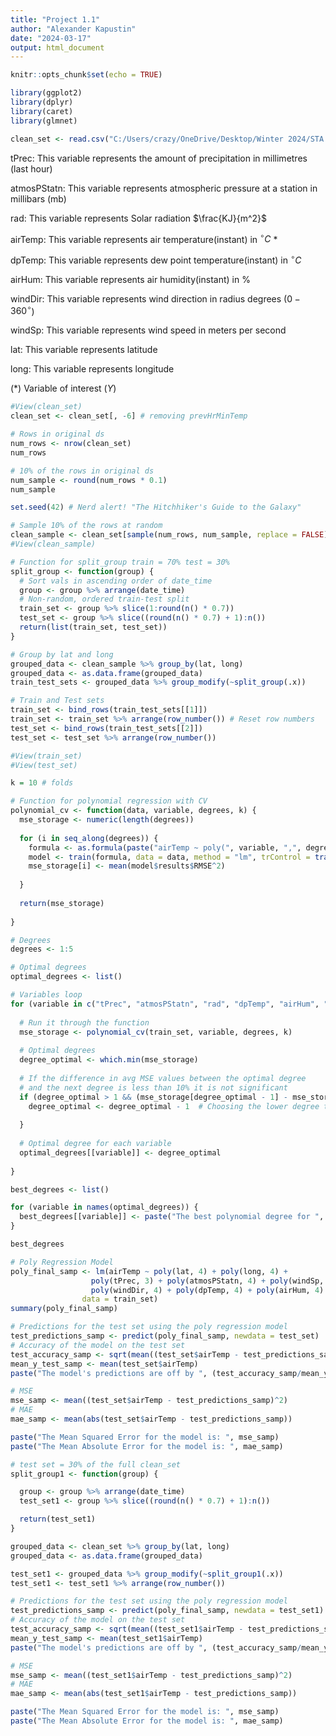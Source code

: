 ```yaml
---
title: "Project 1.1"
author: "Alexander Kapustin"
date: "2024-03-17"
output: html_document
---
```


```r
knitr::opts_chunk$set(echo = TRUE)
```

```r
library(ggplot2)
library(dplyr)
library(caret)
library(glmnet)
```

```r
clean_set <- read.csv("C:/Users/crazy/OneDrive/Desktop/Winter 2024/STA 141C/Project/cleanedData.csv")
```

tPrec: This variable represents the amount of precipitation in millimetres (last hour)

atmosPStatn: This variable represents atmospheric pressure at a station in millibars (mb)

rad: This variable represents Solar radiation $\frac{KJ}{m^2}$

airTemp: This variable represents air temperature(instant) in $^\circ C$ *

dpTemp: This variable represents dew point temperature(instant) in $^\circ C$

airHum: This variable represents air humidity(instant) in %

windDir: This variable represents wind direction in radius degrees ($0-360^\circ$)

windSp: This variable represents wind speed in meters per second

lat: This variable represents latitude

long: This variable represents longitude

(*) Variable of interest ($Y$)

```r
#View(clean_set)
clean_set <- clean_set[, -6] # removing prevHrMinTemp

# Rows in original ds
num_rows <- nrow(clean_set)
num_rows
```

```r
# 10% of the rows in original ds
num_sample <- round(num_rows * 0.1)
num_sample
```

```r
set.seed(42) # Nerd alert! "The Hitchhiker's Guide to the Galaxy"

# Sample 10% of the rows at random
clean_sample <- clean_set[sample(num_rows, num_sample, replace = FALSE), ]
#View(clean_sample)
```

```r
# Function for split_group train = 70% test = 30%
split_group <- function(group) {
  # Sort vals in ascending order of date_time
  group <- group %>% arrange(date_time)
  # Non-random, ordered train-test split
  train_set <- group %>% slice(1:round(n() * 0.7))
  test_set <- group %>% slice((round(n() * 0.7) + 1):n())
  return(list(train_set, test_set))
}

# Group by lat and long
grouped_data <- clean_sample %>% group_by(lat, long)
grouped_data <- as.data.frame(grouped_data)
train_test_sets <- grouped_data %>% group_modify(~split_group(.x))

# Train and Test sets
train_set <- bind_rows(train_test_sets[[1]])
train_set <- train_set %>% arrange(row_number()) # Reset row numbers
test_set <- bind_rows(train_test_sets[[2]])
test_set <- test_set %>% arrange(row_number())

#View(train_set)
#View(test_set)
```

```r
k = 10 # folds

# Function for polynomial regression with CV
polynomial_cv <- function(data, variable, degrees, k) {
  mse_storage <- numeric(length(degrees))
  
  for (i in seq_along(degrees)) {
    formula <- as.formula(paste("airTemp ~ poly(", variable, ",", degrees[i], ")"))
    model <- train(formula, data = data, method = "lm", trControl = trainControl(method = "cv", number = k))
    mse_storage[i] <- mean(model$results$RMSE^2)
    
  }
  
  return(mse_storage)
  
}

# Degrees
degrees <- 1:5

# Optimal degrees
optimal_degrees <- list()

# Variables loop 
for (variable in c("tPrec", "atmosPStatn", "rad", "dpTemp", "airHum", "windDir", "windSp", "lat", "long")) {
  
  # Run it through the function
  mse_storage <- polynomial_cv(train_set, variable, degrees, k)
  
  # Optimal degrees
  degree_optimal <- which.min(mse_storage)
  
  # If the difference in avg MSE values between the optimal degree 
  # and the next degree is less than 10% it is not significant
  if (degree_optimal > 1 && (mse_storage[degree_optimal - 1] - mse_storage[degree_optimal]) / mse_storage[degree_optimal] < 0.1) {
    degree_optimal <- degree_optimal - 1  # Choosing the lower degree to prevent overfitting
    
  }
  
  # Optimal degree for each variable
  optimal_degrees[[variable]] <- degree_optimal
  
}

best_degrees <- list()

for (variable in names(optimal_degrees)) {
  best_degrees[[variable]] <- paste("The best polynomial degree for ", variable, "is: ", optimal_degrees[[variable]])
}

best_degrees
```

```r
# Poly Regression Model
poly_final_samp <- lm(airTemp ~ poly(lat, 4) + poly(long, 4) + 
                  poly(tPrec, 3) + poly(atmosPStatn, 4) + poly(windSp, 4) + 
                  poly(windDir, 4) + poly(dpTemp, 4) + poly(airHum, 4) + poly(rad, 4), 
                data = train_set)
summary(poly_final_samp)
```

```r
# Predictions for the test set using the poly regression model
test_predictions_samp <- predict(poly_final_samp, newdata = test_set)
# Accuracy of the model on the test set
test_accuracy_samp <- sqrt(mean((test_set$airTemp - test_predictions_samp)^2))
mean_y_test_samp <- mean(test_set$airTemp)
paste("The model's predictions are off by ", (test_accuracy_samp/mean_y_test_samp)*100, "%")
```

```r
# MSE
mse_samp <- mean((test_set$airTemp - test_predictions_samp)^2)
# MAE
mae_samp <- mean(abs(test_set$airTemp - test_predictions_samp))

paste("The Mean Squared Error for the model is: ", mse_samp)
paste("The Mean Absolute Error for the model is: ", mae_samp)
```

```r
# test set = 30% of the full clean_set
split_group1 <- function(group) {

  group <- group %>% arrange(date_time)
  test_set1 <- group %>% slice((round(n() * 0.7) + 1):n())

  return(test_set1)
}

grouped_data <- clean_set %>% group_by(lat, long)
grouped_data <- as.data.frame(grouped_data)

test_set1 <- grouped_data %>% group_modify(~split_group1(.x))
test_set1 <- test_set1 %>% arrange(row_number())
```

```r
# Predictions for the test set using the poly regression model
test_predictions_samp <- predict(poly_final_samp, newdata = test_set1)
# Accuracy of the model on the test set
test_accuracy_samp <- sqrt(mean((test_set1$airTemp - test_predictions_samp)^2))
mean_y_test_samp <- mean(test_set1$airTemp)
paste("The model's predictions are off by ", (test_accuracy_samp/mean_y_test_samp)*100, "%")
```

```r
# MSE
mse_samp <- mean((test_set1$airTemp - test_predictions_samp)^2)
# MAE
mae_samp <- mean(abs(test_set1$airTemp - test_predictions_samp))

paste("The Mean Squared Error for the model is: ", mse_samp)
paste("The Mean Absolute Error for the model is: ", mae_samp)
```
